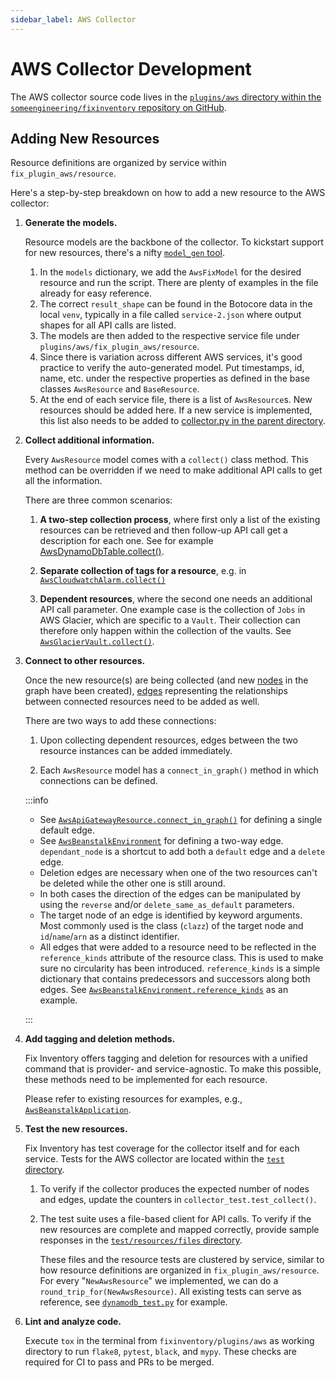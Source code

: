 ```yaml
---
sidebar_label: AWS Collector
---
```


# AWS Collector Development

The AWS collector source code lives in the [`plugins/aws` directory within the `someengineering/fixinventory` repository on GitHub](https://github.com/someengineering/fixinventory/tree/main/plugins/aws).

## Adding New Resources

Resource definitions are organized by service within `fix_plugin_aws/resource`.

Here's a step-by-step breakdown on how to add a new resource to the AWS collector:

1. **Generate the models.**

   Resource models are the backbone of the collector. To kickstart support for new resources, there's a nifty [`model_gen` tool](https://github.com/someengineering/fixinventory/tree/main/plugins/aws/tools/model_gen.py).

   1. In the `models` dictionary, we add the `AwsFixModel` for the desired resource and run the script. There are plenty of examples in the file already for easy reference.
   2. The correct `result_shape` can be found in the Botocore data in the local `venv`, typically in a file called `service-2.json` where output shapes for all API calls are listed.
   3. The models are then added to the respective service file under `plugins/aws/fix_plugin_aws/resource`.
   4. Since there is variation across different AWS services, it's good practice to verify the auto-generated model. Put timestamps, id, name, etc. under the respective properties as defined in the base classes `AwsResource` and `BaseResource`.
   5. At the end of each service file, there is a list of `AwsResource`s. New resources should be added here. If a new service is implemented, this list also needs to be added to [ collector.py in the parent directory](https://github.com/someengineering/fixinventory/blob/main/plugins/aws/fix_plugin_aws/collector.py).

2. **Collect additional information.**

   Every `AwsResource` model comes with a `collect()` class method. This method can be overridden if we need to make additional API calls to get all the information.

   There are three common scenarios:

   1. **A two-step collection process**, where first only a list of the existing resources can be retrieved and then follow-up API call get a description for each one. See for example [AwsDynamoDbTable.collect()](https://github.com/someengineering/fixinventory/blob/705350c7ec1a67a292d2e4c7e5323e4e95769e77/plugins/aws/fix_plugin_aws/resource/dynamodb.py#L304).

   2. **Separate collection of tags for a resource**, e.g. in [`AwsCloudwatchAlarm.collect()`](https://github.com/someengineering/fixinventory/blob/705350c7ec1a67a292d2e4c7e5323e4e95769e77/plugins/aws/fix_plugin_aws/resource/cloudwatch.py#L169)

   3. **Dependent resources**, where the second one needs an additional API call parameter. One example case is the collection of `Jobs` in AWS Glacier, which are specific to a `Vault`. Their collection can therefore only happen within the collection of the vaults. See [`AwsGlacierVault.collect()`](https://github.com/someengineering/fixinventory/blob/705350c7ec1a67a292d2e4c7e5323e4e95769e77/plugins/aws/fix_plugin_aws/resource/glacier.py#L198).

3. **Connect to other resources.**

   Once the new resource(s) are being collected (and new [nodes](../../concepts/asset-inventory-graph/index.mdx#nodes) in the graph have been created), [edges](../../concepts/asset-inventory-graph/index.mdx#edges) representing the relationships between connected resources need to be added as well.

   There are two ways to add these connections:

   1. Upon collecting dependent resources, edges between the two resource instances can be added immediately.

   2. Each `AwsResource` model has a `connect_in_graph()` method in which connections can be defined.

   :::info

   - See [`AwsApiGatewayResource.connect_in_graph()`](https://github.com/someengineering/fixinventory/blob/705350c7ec1a67a292d2e4c7e5323e4e95769e77/plugins/aws/fix_plugin_aws/resource/apigateway.py#L163) for defining a single default edge.
   - See [`AwsBeanstalkEnvironment`](https://github.com/someengineering/fixinventory/blob/705350c7ec1a67a292d2e4c7e5323e4e95769e77/plugins/aws/fix_plugin_aws/resource/elasticbeanstalk.py#L288) for defining a two-way edge. `dependant_node` is a shortcut to add both a `default` edge and a `delete` edge.
   - Deletion edges are necessary when one of the two resources can't be deleted while the other one is still around.
   - In both cases the direction of the edges can be manipulated by using the `reverse` and/or `delete_same_as_default` parameters.
   - The target node of an edge is identified by keyword arguments. Most commonly used is the class (`clazz`) of the target node and `id`/`name`/`arn` as a distinct identifier.
   - All edges that were added to a resource need to be reflected in the `reference_kinds` attribute of the resource class. This is used to make sure no circularity has been introduced. `reference_kinds` is a simple dictionary that contains predecessors and successors along both edges. See [`AwsBeanstalkEnvironment.reference_kinds`](https://github.com/someengineering/fixinventory/blob/705350c7ec1a67a292d2e4c7e5323e4e95769e77/plugins/aws/fix_plugin_aws/resource/elasticbeanstalk.py#L205) as an example.

   :::

4. **Add tagging and deletion methods.**

   Fix Inventory offers tagging and deletion for resources with a unified command that is provider- and service-agnostic. To make this possible, these methods need to be implemented for each resource.

   Please refer to existing resources for examples, e.g., [`AwsBeanstalkApplication`](https://github.com/someengineering/fixinventory/blob/705350c7ec1a67a292d2e4c7e5323e4e95769e77/plugins/aws/fix_plugin_aws/resource/elasticbeanstalk.py#L104-L128).

5. **Test the new resources.**

   Fix Inventory has test coverage for the collector itself and for each service. Tests for the AWS collector are located within the [`test` directory](https://github.com/someengineering/fixinventory/tree/main/plugins/aws/test).

   1. To verify if the collector produces the expected number of nodes and edges, update the counters in `collector_test.test_collect()`.

   2. The test suite uses a file-based client for API calls. To verify if the new resources are complete and mapped correctly, provide sample responses in the [`test/resources/files` directory](https://github.com/someengineering/fixinventory/tree/main/plugins/aws/test/resources/files).

      These files and the resource tests are clustered by service, similar to how resource definitions are organized in `fix_plugin_aws/resource`. For every "`NewAwsResource`" we implemented, we can do a `round_trip_for(NewAwsResource)`. All existing tests can serve as reference, see [`dynamodb_test.py`](https://github.com/someengineering/fixinventory/blob/main/plugins/aws/test/resources/dynamodb_test.py) for example.

6. **Lint and analyze code.**

   Execute `tox` in the terminal from `fixinventory/plugins/aws` as working directory to run `flake8`, `pytest`, `black`, and `mypy`. These checks are required for CI to pass and PRs to be merged.
